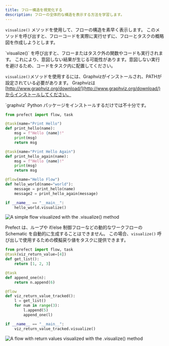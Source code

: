 ```yaml
---
title: フロー構造を視覚化する
description: フローの全体的な構造を表示する方法を学習します。
---
```


`visualize()` メソッドを使用して、フローの構造を素早く表示します。
このメソッドを呼び出すと、フローコードを実際に実行せずに、フローとタスクの概略図を作成しようとします。

<Warning>
`visualize()` を呼び出すと、フローまたはタスク外の関数やコードも実行されます。
これにより、意図しない結果が生じる可能性があります。意図しない実行を避けるため、コードをタスク内に配置してください。
</Warning>

`visualize()`メソッドを使用するには、Graphvizがインストールされ、PATHが設定されている必要があります。
Graphvizは[http://www.graphviz.org/download/](http://www.graphviz.org/download/)からインストールしてください。

<Note>
`graphviz` Python パッケージをインストールするだけでは不十分です。
</Note>

```python
from prefect import flow, task

@task(name="Print Hello")
def print_hello(name):
    msg = f"Hello {name}!"
    print(msg)
    return msg

@task(name="Print Hello Again")
def print_hello_again(name):
    msg = f"Hello {name}!"
    print(msg)
    return msg

@flow(name="Hello Flow")
def hello_world(name="world"):
    message = print_hello(name)
    message2 = print_hello_again(message)

if __name__ == "__main__":
    hello_world.visualize()
```

![A simple flow visualized with the .visualize() method](/v3/img/orchestration/hello-flow-viz.png)

Prefect は、ループや if/else 制御フローなどの動的なワークフローの Schematic を自動的に生成することはできません。
この場合、`visualize()` 呼び出しで使用するための模擬戻り値をタスクに提供できます。

```python
from prefect import flow, task
@task(viz_return_value=[4])
def get_list():
    return [1, 2, 3]

@task
def append_one(n):
    return n.append(6)

@flow
def viz_return_value_tracked():
    l = get_list()
    for num in range(3):
        l.append(5)
        append_one(l)

if __name__ == "__main__":
    viz_return_value_tracked.visualize()
```

![A flow with return values visualized with the .visualize() method](/v3/img/orchestration/viz-return-value-tracked.png)